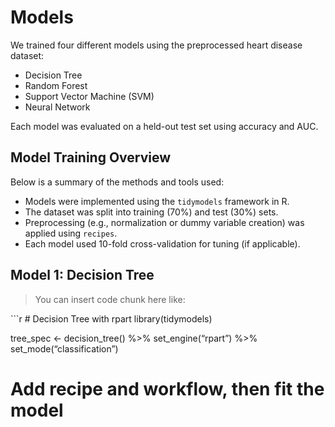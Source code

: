 # Models

We trained four different models using the preprocessed heart disease dataset:

- Decision Tree
- Random Forest
- Support Vector Machine (SVM)
- Neural Network

Each model was evaluated on a held-out test set using accuracy and AUC.

## Model Training Overview

Below is a summary of the methods and tools used:

- Models were implemented using the `tidymodels` framework in R.
- The dataset was split into training (70%) and test (30%) sets.
- Preprocessing (e.g., normalization or dummy variable creation) was applied using `recipes`.
- Each model used 10-fold cross-validation for tuning (if applicable).

## Model 1: Decision Tree

> You can insert code chunk here like:

```r
# Decision Tree with rpart
library(tidymodels)

tree_spec <- decision_tree() %>%
  set_engine("rpart") %>%
  set_mode("classification")

# Add recipe and workflow, then fit the model

